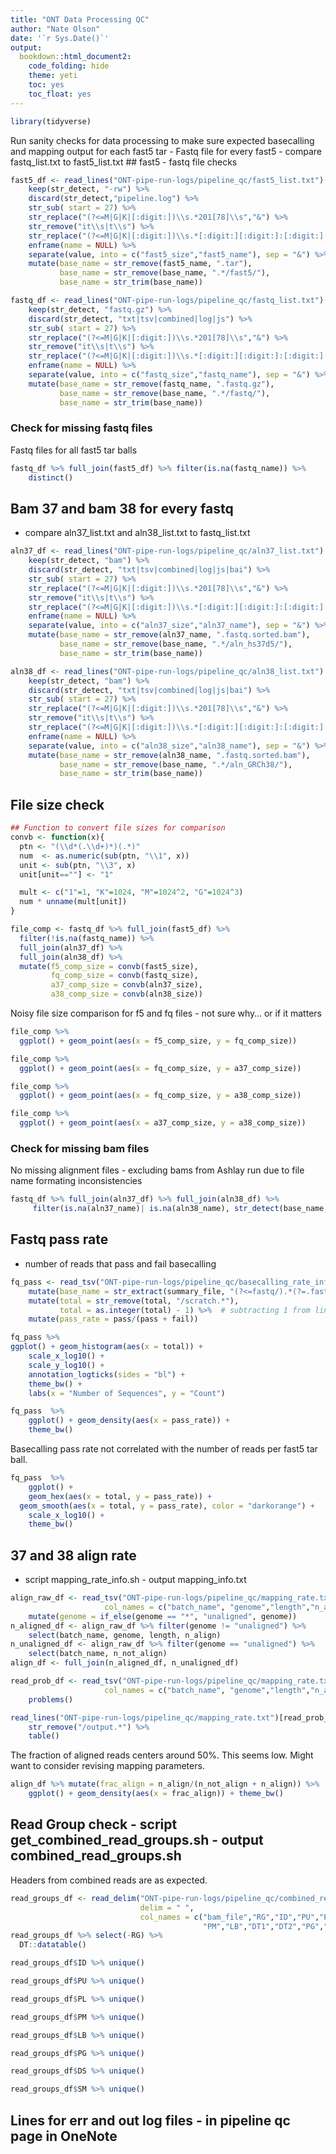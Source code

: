 ```yaml
---
title: "ONT Data Processing QC"
author: "Nate Olson"  
date: '`r Sys.Date()`'  
output:  
  bookdown::html_document2:
    code_folding: hide  
    theme: yeti  
    toc: yes  
    toc_float: yes  
---  
```


```r
library(tidyverse)
```

Run sanity checks for data processing to make sure expected basecalling and mapping output for each fast5 tar
- Fastq file for every fast5 - compare fastq_list.txt to fast5_list.txt
## fast5 - fastq file checks

```r
fast5_df <- read_lines("ONT-pipe-run-logs/pipeline_qc/fast5_list.txt") %>% 
    keep(str_detect, "-rw") %>%
    discard(str_detect,"pipeline.log") %>% 
    str_sub( start = 27) %>%
    str_replace("(?<=M|G|K|[:digit:])\\s.*201[78]\\s","&") %>%
    str_remove("it\\s|t\\s") %>%
    str_replace("(?<=M|G|K|[:digit:])\\s.*[:digit:][:digit:]:[:digit:][:digit:]", "&") %>%
    enframe(name = NULL) %>%
    separate(value, into = c("fast5_size","fast5_name"), sep = "&") %>% 
    mutate(base_name = str_remove(fast5_name, ".tar"),
           base_name = str_remove(base_name, ".*/fast5/"),
           base_name = str_trim(base_name))
```

```r
fastq_df <- read_lines("ONT-pipe-run-logs/pipeline_qc/fastq_list.txt") %>% 
    keep(str_detect, "fastq.gz") %>%
    discard(str_detect, "txt|tsv|combined|log|js") %>% 
    str_sub( start = 27) %>%
    str_replace("(?<=M|G|K|[:digit:])\\s.*201[78]\\s","&") %>%
    str_remove("it\\s|t\\s") %>%
    str_replace("(?<=M|G|K|[:digit:])\\s.*[:digit:][:digit:]:[:digit:][:digit:]", "&") %>%
    enframe(name = NULL) %>%
    separate(value, into = c("fastq_size","fastq_name"), sep = "&") %>% 
    mutate(base_name = str_remove(fastq_name, ".fastq.gz"),
           base_name = str_remove(base_name, ".*/fastq/"),
           base_name = str_trim(base_name)) 
```

### Check for missing fastq files
Fastq files for all fast5 tar balls
```r
fastq_df %>% full_join(fast5_df) %>% filter(is.na(fastq_name)) %>% 
    distinct()
```


## Bam 37 and bam 38 for every fastq 
- compare aln37_list.txt and aln38_list.txt to fastq_list.txt
```r
aln37_df <- read_lines("ONT-pipe-run-logs/pipeline_qc/aln37_list.txt") %>% 
    keep(str_detect, "bam") %>%
    discard(str_detect, "txt|tsv|combined|log|js|bai") %>% 
    str_sub( start = 27) %>%
    str_replace("(?<=M|G|K|[:digit:])\\s.*201[78]\\s","&") %>%
    str_remove("it\\s|t\\s") %>%
    str_replace("(?<=M|G|K|[:digit:])\\s.*[:digit:][:digit:]:[:digit:][:digit:]", "&") %>%
    enframe(name = NULL) %>%
    separate(value, into = c("aln37_size","aln37_name"), sep = "&") %>% 
    mutate(base_name = str_remove(aln37_name, ".fastq.sorted.bam"),
           base_name = str_remove(base_name, ".*/aln_hs37d5/"),
           base_name = str_trim(base_name)) 
```

```r
aln38_df <- read_lines("ONT-pipe-run-logs/pipeline_qc/aln38_list.txt") %>% 
    keep(str_detect, "bam") %>%
    discard(str_detect, "txt|tsv|combined|log|js|bai") %>% 
    str_sub( start = 27) %>%
    str_replace("(?<=M|G|K|[:digit:])\\s.*201[78]\\s","&") %>%
    str_remove("it\\s|t\\s") %>%
    str_replace("(?<=M|G|K|[:digit:])\\s.*[:digit:][:digit:]:[:digit:][:digit:]", "&") %>%
    enframe(name = NULL) %>%
    separate(value, into = c("aln38_size","aln38_name"), sep = "&") %>% 
    mutate(base_name = str_remove(aln38_name, ".fastq.sorted.bam"),
           base_name = str_remove(base_name, ".*/aln_GRCh38/"),
           base_name = str_trim(base_name)) 
```

## File size check
```r
## Function to convert file sizes for comparison
convb <- function(x){
  ptn <- "(\\d*(.\\d+)*)(.*)"
  num  <- as.numeric(sub(ptn, "\\1", x))
  unit <- sub(ptn, "\\3", x)             
  unit[unit==""] <- "1" 

  mult <- c("1"=1, "K"=1024, "M"=1024^2, "G"=1024^3)
  num * unname(mult[unit])
}

file_comp <- fastq_df %>% full_join(fast5_df) %>% 
  filter(!is.na(fastq_name)) %>% 
  full_join(aln37_df) %>% 
  full_join(aln38_df) %>% 
  mutate(f5_comp_size = convb(fast5_size),
         fq_comp_size = convb(fastq_size),
         a37_comp_size = convb(aln37_size),
         a38_comp_size = convb(aln38_size))
```
Noisy file size comparison for f5 and fq files - not sure why... or if it matters
```r
file_comp %>% 
  ggplot() + geom_point(aes(x = f5_comp_size, y = fq_comp_size))
```

```r
file_comp %>% 
  ggplot() + geom_point(aes(x = fq_comp_size, y = a37_comp_size))
```

```r
file_comp %>% 
  ggplot() + geom_point(aes(x = fq_comp_size, y = a38_comp_size))
```

```r
file_comp %>% 
  ggplot() + geom_point(aes(x = a37_comp_size, y = a38_comp_size))
```

### Check for missing bam files
No missing alignment files - excluding bams from Ashlay run due to file name formating inconsistencies
```r
fastq_df %>% full_join(aln37_df) %>% full_join(aln38_df) %>% 
     filter(is.na(aln37_name)| is.na(aln38_name), str_detect(base_name, "Ashley", negate = TRUE))
```


## Fastq pass rate 
- number of reads that pass and fail basecalling
```r
fq_pass <- read_tsv("ONT-pipe-run-logs/pipeline_qc/basecalling_rate_info.tsv") %>% 
    mutate(base_name = str_extract(summary_file, "(?<=fastq/).*(?=.fastq)")) %>% 
    mutate(total = str_remove(total, "/scratch.*"),
           total = as.integer(total) - 1) %>%  # subtracting 1 from line count for header
    mutate(pass_rate = pass/(pass + fail))
```

```r
fq_pass %>% 
ggplot() + geom_histogram(aes(x = total)) + 
    scale_x_log10() + 
    scale_y_log10() + 
    annotation_logticks(sides = "bl") +
    theme_bw() +
    labs(x = "Number of Sequences", y = "Count")
``` 

```r
fq_pass  %>% 
    ggplot() + geom_density(aes(x = pass_rate)) +
    theme_bw()
```

Basecalling pass rate not correlated with the number of reads per fast5 tar ball.
```r
fq_pass  %>% 
    ggplot() + 
    geom_hex(aes(x = total, y = pass_rate)) +
  geom_smooth(aes(x = total, y = pass_rate), color = "darkorange") +
    scale_x_log10() + 
    theme_bw()
```

## 37 and 38 align rate 
- script mapping_rate_info.sh - output mapping_info.txt

```r
align_raw_df <- read_tsv("ONT-pipe-run-logs/pipeline_qc/mapping_rate.txt", 
                     col_names = c("batch_name", "genome","length","n_align","n_not_align")) %>% 
    mutate(genome = if_else(genome == "*", "unaligned", genome))
n_aligned_df <- align_raw_df %>% filter(genome != "unaligned") %>% 
    select(batch_name, genome, length, n_align)
n_unaligned_df <- align_raw_df %>% filter(genome == "unaligned") %>% 
    select(batch_name, n_not_align)
align_df <- full_join(n_aligned_df, n_unaligned_df) 
```

```r
read_prob_df <- read_tsv("ONT-pipe-run-logs/pipeline_qc/mapping_rate.txt", 
                     col_names = c("batch_name", "genome","length","n_align","n_not_align")) %>% 
    problems()
```

```r
read_lines("ONT-pipe-run-logs/pipeline_qc/mapping_rate.txt")[read_prob_df$row] %>% 
    str_remove("/output.*") %>% 
    table()
```

The fraction of aligned reads centers around 50\%. This seems low. Might want to consider revising mapping parameters.
```r
align_df %>% mutate(frac_align = n_align/(n_not_align + n_align)) %>% 
    ggplot() + geom_density(aes(x = frac_align)) + theme_bw()
```


## Read Group check - script get_combined_read_groups.sh - output combined_read_groups.sh 
Headers from combined reads are as expected.
```r
read_groups_df <- read_delim("ONT-pipe-run-logs/pipeline_qc/combined_read_groups.txt", 
                             delim = " ", 
                             col_names = c("bam_file","RG","ID","PU","PL",
                                           "PM","LB","DT1","DT2","PG","DS","SM"))
read_groups_df %>% select(-RG) %>% 
  DT::datatable()
```

```r
read_groups_df$ID %>% unique()
```

```r
read_groups_df$PU %>% unique()
```

```r
read_groups_df$PL %>% unique()
```

```r
read_groups_df$PM %>% unique()
```

```r
read_groups_df$LB %>% unique()
```

```r
read_groups_df$PG %>% unique()
```

```r
read_groups_df$DS %>% unique()
```

```r
read_groups_df$SM %>% unique()
```

## Lines for err and out log files - in pipeline qc page in OneNote

